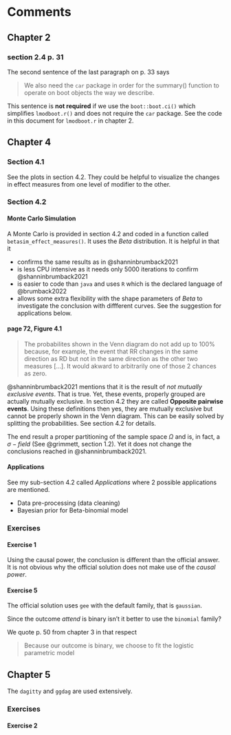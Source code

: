 # Comments {#Comments}

## Chapter 2 {-}

### section 2.4 p. 31 {-}

The second sentence of the last paragraph on p. 33 says

> We also need the `car` package in order for the summary() function to 
operate on boot objects the way we describe.

This sentence is **not required** if we use the `boot::boot.ci()`
which simplifies `lmodboot.r()` and does not require the `car` package.
See the code in this document for `lmodboot.r` in chapter 2.


## Chapter 4 {-}

### Section 4.1 {-}

See the plots in section 4.2. They could be helpful to visualize the changes 
in effect measures from one level of modifier to the other.

### Section 4.2 {-}

#### Monte Carlo Simulation {-}

A Monte Carlo is provided in section 4.2 and coded in a function
called `betasim_effect_measures()`. It uses the $Beta$ distribution. It is
helpful in that it

* confirms the same results as in @shanninbrumback2021
* is less CPU intensive as it needs only 5000 iterations to confirm @shanninbrumback2021
* is easier to code than `java` and uses `R` which is the declared language of
@brumback2022
* allows some extra flexibility with the shape parameters of $Beta$ to investigate
the conclusion with diffferent curves. See the suggestion for applications below.


#### page 72, Figure 4.1 {-}

> The probabilites shown in the Venn diagram do not add up to 100% because,
for example, the event that RR changes in the same direction as RD but not in 
the same direction as the other two measures [...]. It would akward to 
arbitrarily one of those 2 chances as zero.

@shanninbrumback2021 mentions that it is the result of *not mutually
exclusive events*. That is true. Yet, these events, properly grouped are actually
mutually exclusive. In section 4.2 they are called **Opposite pairwise events**.
Using these definitions then yes, they are mutually exclusive but
cannot be properly shown in the Venn diagram. This can be easily solved
by splitting the probabilities. See section 4.2 for details.

The end result a proper partitioning of the sample space $\Omega$ and is, 
in fact, a  $\sigma-field$ (See @grimmett, section 1.2). Yet it does not change the 
conclusions reached in @shanninbrumback2021.


#### Applications {-}

See my sub-section 4.2 called *Applications* where 2 possible
applications are mentioned.

* Data pre-processing (data cleaning)
* Bayesian prior for Beta-binomial model


### Exercises {-}

#### Exercise 1 {-}

Using the causal power, the conclusion is different than the official answer. It
is not obvious why the official solution does not make use of the *causal power*.

#### Exercise 5 {-}

The official solution uses `gee` with the default family, that is `gaussian`.

Since the outcome $attend$ is binary isn't it better to use the `binomial`
family?

We quote p. 50 from chapter 3 in that respect

> Because our outcome is binary, we choose to fit the logistic parametric
model



## Chapter 5 {-}

The `dagitty` and `ggdag` are used extensively.

### Exercises {-}

#### Exercise 2 {-}

